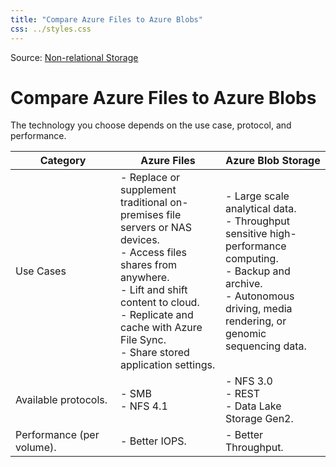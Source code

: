 ```yaml
---
title: "Compare Azure Files to Azure Blobs"
css: ../styles.css
---
```


Source: [Non-relational Storage](https://microsoftlearning.github.io/AZ-305-DesigningMicrosoftAzureInfrastructureSolutions/Instructions/CaseStudy/03-Nonrelationalstorage.html)

# Compare Azure Files to Azure Blobs
The technology you choose depends on the use case, protocol, and performance.

|Category|Azure Files|Azure Blob Storage|
|--|--|--|
|Use Cases|- Replace or supplement traditional on-premises file servers or NAS devices.<br/>- Access files shares from anywhere.<br/>- Lift and shift content to cloud.<br/>- Replicate and cache with Azure File Sync.<br/>- Share stored application settings.|- Large scale analytical data.<br/>- Throughput sensitive high-performance computing.<br/>- Backup and archive.<br/>- Autonomous driving, media rendering, or genomic sequencing data.|
|Available protocols.|- SMB<br/>- NFS 4.1|- NFS 3.0<br/>- REST<br/>- Data Lake Storage Gen2.|
|Performance (per volume).|- Better IOPS.|- Better Throughput.|
